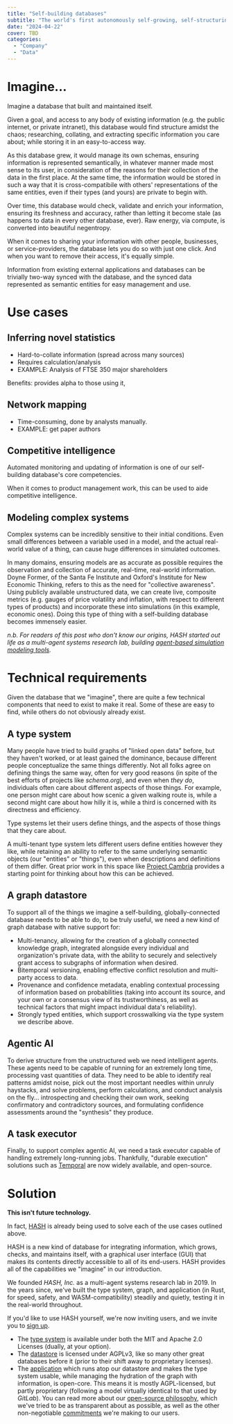 ```yaml
---
title: "Self-building databases"
subtitle: "The world's first autonomously self-growing, self-structuring and self-checking database"
date: "2024-04-22"
cover: TBD
categories:
  - "Company"
  - "Data"
---
```


# Imagine...

Imagine a database that built and maintained itself.

Given a goal, and access to any body of existing information (e.g. the public internet, or private intranet), this database would find structure amidst the chaos; researching, collating, and extracting specific information you care about; while storing it in an easy-to-access way.

As this database grew, it would manage its own schemas, ensuring information is represented semantically, in whatever manner made most sense to its user, in consideration of the reasons for their collection of the data in the first place. At the same time, the information would be stored in such a way that it is cross-compatibile with others' representations of the same entities, even if their types (and yours) are private to begin with.

Over time, this database would check, validate and enrich your information, ensuring its freshness and accuracy, rather than letting it become stale (as happens to data in every other database, ever). Raw energy, via compute, is converted into beautiful negentropy.

When it comes to sharing your information with other people, businesses, or service-providers, the database lets you do so with just one click. And when you want to remove their access, it's equally simple.

Information from existing external applications and databases can be trivially two-way synced with the database, and the synced data represented as semantic entities for easy management and use.

# Use cases

## Inferring novel statistics

- Hard-to-collate information (spread across many sources)
- Requires calculation/analysis
- EXAMPLE: Analysis of FTSE 350 major shareholders

Benefits: provides alpha to those using it, 

## Network mapping

- Time-consuming, done by analysts manually.
- EXAMPLE: get paper authors

## Competitive intelligence

Automated monitoring and updating of information is one of our self-building database's core competencies.

When it comes to product management work, this can be used to aide competitive intelligence.

## Modeling complex systems

Complex systems can be incredibly sensitive to their initial conditions. Even small differences between a variable used in a model, and the actual real-world value of a thing, can cause huge differences in simulated outcomes.

In many domains, ensuring models are as accurate as possible requires the observation and collection of accurate, real-time, real-world information. Doyne Former, of the Santa Fe Institute and Oxford's Institute for New Economic Thinking, refers to this as the need for "collective awareness". Using publicly available unstructured data, we can create live, composite metrics (e.g. gauges of price volatility and inflation, with respect to different types of products) and incorporate these into simulations (in this example, economic ones). Doing this type of thing with a self-building database becomes immensely easier.

_n.b. For readers of this post who don't know our origins, HASH started out life as a multi-agent systems research lab, building [agent-based simulation modeling tools](/cases/simulation)._

# Technical requirements

Given the database that we "imagine", there are quite a few technical components that need to exist to make it real. Some of these are easy to find, while others do not obviously already exist.

## A type system

Many people have tried to build graphs of "linked open data" before, but they haven't worked, or at least gained the dominance, because different people conceptualize the same things differently. Not all folks agree on defining things the same way, often for very good reasons (in spite of the best efforts of projects like _schema.org_), and even when _they do_, individuals often care about different aspects of those things. For example, one person might care about how scenic a given walking route is, while a second might care about how hilly it is, while a third is concerned with its directness and efficiency.

Type systems let their users define things, and the aspects of those things that they care about.

A multi-tenant type system lets different users define entities however they like, while retaining an ability to refer to the same underlying semantic objects (our "entities" or "things"), even when descriptions and definitions of them differ. Great prior work in this space like [Project Cambria](https://www.inkandswitch.com/cambria/) provides a starting point for thinking about how this can be achieved.

## A graph datastore

To support all of the things we imagine a self-building, globally-connected database needs to be able to do, to be truly useful, we need a new kind of graph database with native support for:

- Multi-tenancy, allowing for the creation of a globally connected knowledge graph, integrated alongside every individual and organization's private data, with the ability to securely and selectively grant access to subgraphs of information when desired.
- Bitemporal versioning, enabling effective conflict resolution and multi-party access to data.
- Provenance and confidence metadata, enabling contextual processing of information based on probabilities (taking into account its source, and your own or a consensus view of its trustworthiness, as well as technical factors that might impact individual data's reliability).
- Strongly typed entities, which support crosswalking via the type system we describe above.

## Agentic AI

To derive structure from the unstructured web we need intelligent agents. These agents need to be capable of running for an extremely long time, processing vast quantities of data. They need to be able to identify real patterns amidst noise, pick out the most important needles within unruly haystacks, and solve problems, perform calculations, and conduct analysis on the fly... introspecting and checking their own work, seeking confirmatory and contradictory sources, and formulating confidence assessments around the "synthesis" they produce.

## A task executor

Finally, to support complex agentic AI, we need a task executor capable of handling extremely long-running jobs. Thankfully, "durable execution" solutions such as [Temporal](https://temporal.io/) are now widely available, and open-source.

# Solution

**This isn't future technology.**

In fact, [HASH](https://hash.ai/) is already being used to solve each of the use cases outlined above.

HASH is a new kind of database for integrating information, which grows, checks, and maintains itself, with a graphical user interface (GUI) that makes its contents directly accessible to all of its end-users. HASH provides all of the capabilities we "imagine" in our introduction.

We founded _HASH, Inc._ as a multi-agent systems research lab in 2019. In the years since, we've built the type system, graph, and application (in Rust, for speed, safety, and WASM-compatibility) steadily and quietly, testing it in the real-world throughout.

If you'd like to use HASH yourself, we're now inviting users, and we invite you to [sign up](https://app.hash.ai/signup).

- The [type system](https://github.com/blockprotocol/blockprotocol) is available under both the MIT and Apache 2.0 Licenses (dually, at your option).
- The [datastore](https://github.com/hashintel/hash) is licensed under AGPLv3, like so many other great databases before it (prior to their shift away to proprietary licenses).
- The [application](https://github.com/hashintel/hash) which runs atop our datastore and makes the type system usable, while managing the hydration of the graph with information, is open-core. This means it is mostly AGPL-licensed, but partly proprietary (following a model virtually identical to that used by _GitLab_). You can read more about our [open-source philosophy](https://hash.dev/blog/open-source), which we've tried to be as transparent about as possible, as well as the other non-negotiable [commitments](https://hash.dev/blog/one-principle) we're making to our users.

